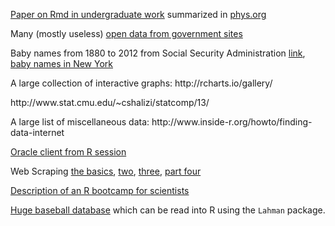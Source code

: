 

[Paper on Rmd in undergraduate work](http://escholarship.org/uc/item/90b2f5xh) summarized in [phys.org](http://phys.org/news/2014-02-scientific-young.html)

Many (mostly useless) [open data from government sites](http://www.data.gov/open-gov/)

Baby names from 1880 to 2012 from Social Security Administration [link](http://www.ssa.gov/oact/babynames/names.zip), [baby names in New York](http://catalog.data.gov/dataset/baby-names-beginning-2007)

A large collection of interactive graphs: http://rcharts.io/gallery/

http://www.stat.cmu.edu/~cshalizi/statcomp/13/

A large list of miscellaneous data: http://www.inside-r.org/howto/finding-data-internet

[Oracle client from R session](http://www.inside-r.org/node/48947)

Web Scraping [the basics](http://quantifyingmemory.blogspot.co.uk/2014/02/web-scraping-basics.html), [two](http://quantifyingmemory.blogspot.co.uk/2014/02/web-scraping-part2-digging-deeper.html), [three](http://quantifyingmemory.blogspot.com/2014/03/web-scraping-scaling-up-digital-data.html),  [part four](http://quantifyingmemory.blogspot.com/2014/03/web-scraping-working-with-apis.html)

[Description of an R bootcamp for scientists](http://gettinggeneticsdone.blogspot.com/2014/03/software-carpentry-at-uva-redux.html)


[Huge baseball database](http://www.seanlahman.com/baseball-archive/statistics/) which can be read into R using the `Lahman` package.
